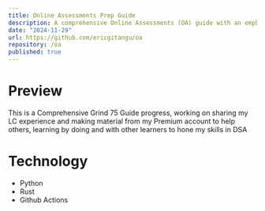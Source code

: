 ```yaml
---
title: Online Assessments Prep Guide
description: A comprehensive Online Assessments (OA) guide with an emphasis on DSA.
date: "2024-11-29"
url: https://github.com/ericgitangu/oa
repository: /oa
published: true
---
```


# Preview

This is a Comprehensive Grind 75 Guide progress, working on sharing my LC experience and making material from my Premium account to help others, learning by doing and with other learners to hone my skills in DSA

# Technology 

- Python
- Rust
- Github Actions